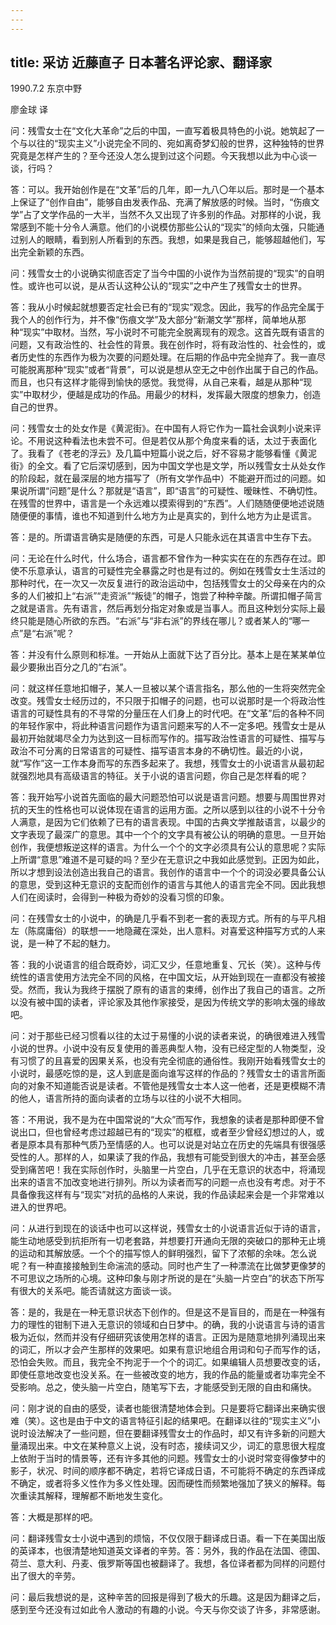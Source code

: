 ```yaml
---
---
---
```

title: 采访 近藤直子 日本著名评论家、翻译家
---




1990.7.2 东京中野

廖金球 译

问：残雪女士在“文化大革命”之后的中国，一直写着极具特色的小说。她筑起了一个与以往的“现实主义”小说完全不同的、宛如离奇梦幻般的世界，这种独特的世界究竟是怎样产生的？至今还没人怎么提到过这个问题。今天我想以此为中心谈一谈，行吗？

答：可以。我开始创作是在“文革”后的几年，即一九八〇年以后。那时是一个基本上保证了“创作自由”，能够自由发表作品、充满了解放感的时候。当时，“伤痕文学”占了文学作品的一大半，当然不久又出现了许多别的作品。对那样的小说，我常感到不能十分令人满意。他们的小说模仿那些公认的“现实”的倾向太强，只能通过别人的眼睛，看到别人所看到的东西。我想，如果是我自己，能够超越他们，写出完全新颖的东西。

问：残雪女士的小说确实彻底否定了当今中国的小说作为当然前提的“现实”的自明性。或许也可以说，是从否认这种公认的“现实”之中产生了残雪女士的世界。

答：我从小时候起就想要否定社会已有的“现实”观念。因此，我写的作品完全属于我个人的创作行为，并不像“伤痕文学”及大部分“新潮文学”那样，简单地从那种“现实”中取材。当然，写小说时不可能完全脱离现有的观念。这首先既有语言的问题，又有政治性的、社会性的背景。我在创作时，将有政治性的、社会性的，或者历史性的东西作为极为次要的问题处理。在后期的作品中完全抛弃了。我一直尽可能脱离那种“现实”或者“背景”，可以说是想从空无之中创作出属于自己的作品。而且，也只有这样才能得到愉快的感觉。我觉得，从自己来看，越是从那种“现实”中取材少，便越是成功的作品。用最少的材料，发挥最大限度的想象力，创造自己的世界。

问：残雪女士的处女作是《黄泥街》。在中国有人将它作为一篇社会讽刺小说来评论。不用说这种看法也未尝不可。但是若仅从那个角度来看的话，太过于表面化了。我看了《苍老的浮云》及几篇中短篇小说之后，好不容易才能够看懂《黄泥街》的全文。看了它后深切感到，因为中国文学也是文学，所以残雪女士从处女作的阶段起，就在最深层的地方描写了（所有文学作品中）不能避开而过的问题。如果说所谓“问题”是什么？那就是“语言”，即“语言”的可疑性、暧昧性、不确切性。在残雪的世界中，语言是一个永远难以摸索得到的“东西”。人们随随便便地述说随随便便的事情，谁也不知道到什么地方为止是真实的，到什么地方为止是谎言。

答：是的。所谓语言确实是随便的东西，可是人只能永远在其语言中生存下去。

问：无论在什么时代，什么场合，语言都不曾作为一种实实在在的东西存在过。即使不乐意承认，语言的可疑性完全暴露之时也是有过的。例如在残雪女士生活过的那种时代，在一次又一次反复进行的政治运动中，包括残雪女士的父母亲在内的众多的人们被扣上“右派”“走资派”“叛徒”的帽子，饱尝了种种辛酸。所谓扣帽子简言之就是语言。先有语言，然后再划分指定对象或是当事人。而且这种划分实际上最终只能是随心所欲的东西。“右派”与“非右派”的界线在哪儿？或者某人的“哪一点”是“右派”呢？

答：并没有什么原则和标准。一开始从上面就下达了百分比。基本上是在某某单位最少要揪出百分之几的“右派”。

问：就这样任意地扣帽子，某人一旦被以某个语言指名，那么他的一生将突然完全改变。残雪女士经历过的，不只限于扣帽子的问题，也可以说那时是一个将政治性语言的可疑性具有的不寻常的分量压在人们身上的时代吧。在“文革”后的各种不同的年轻作家中，将此种语言问题作为语言问题来写的人不一定多吧。残雪女士是从最初开始就竭尽全力为达到这一目标而写作的。描写政治性语言的可疑性、描写与政治不可分离的日常语言的可疑性、描写语言本身的不确切性。最近的小说，就“写作”这一工作本身而写的东西多起来了。我想，残雪女士的小说语言从最初起就强烈地具有高级语言的特征。关于小说的语言问题，你自己是怎样看的呢？

答：我开始写小说首先面临的最大问题恐怕可以说是语言问题。想要与周围世界对抗的天生的性格也可以说体现在语言的运用方面。之所以感到以往的小说不十分令人满意，是因为它们依赖了已有的语言表现。中国的古典文学推敲语言，以最少的文字表现了最深广的意思。其中一个个的文字具有被公认的明确的意思。一旦开始创作，我便想叛逆这样的语言。为什么一个个的文字必须具有公认的意思呢？实际上所谓“意思”难道不是可疑的吗？至少在无意识之中我如此感觉到。正因为如此，所以才想到设法创造出我自己的语言。我创作的语言中一个个的词没必要具备公认的意思，受到这种无意识的支配而创作的语言与其他人的语言完全不同。因此我想人们在阅读时，会得到一种极为奇妙的没看习惯的印象。

问：在残雪女士的小说中，的确是几乎看不到老一套的表现方式。所有的与平凡相左（陈腐庸俗）的联想一一地隐藏在深处，出人意料。对喜爱这种描写方式的人来说，是一种了不起的魅力。

答：我的小说语言的组合既奇妙，词汇又少，任意地重复、冗长（笑）。这种与传统性的语言使用方法完全不同的风格，在中国文坛，从开始到现在一直都没有被接受。然而，我认为我终于摆脱了原有的语言的束缚，创作出了我自己的语言。之所以没有被中国的读者，评论家及其他作家接受，是因为传统文学的影响太强的缘故吧。

问：对于那些已经习惯看以往的太过于易懂的小说的读者来说，的确很难进入残雪小说的世界。小说中没有反复使用的善恶典型人物，没有已经定型的人物类型，没有习惯了的且喜爱的因果关系，也没有完全彻底的通俗性。我刚开始看残雪女士的小说时，最感吃惊的是，这人到底是面向谁写这样的作品的？残雪女士的语言所面向的对象不知道能否说是读者。不管他是残雪女士本人这一他者，还是更模糊不清的他人，语言所持的面向读者的立场与以往的小说不大相同。

答：不用说，我不是为在中国常说的“大众”而写作，我想象的读者是那种即便不曾说出口，但也曾经考虑过超越已有的“现实”的框框，或者至少曾经幻想过的人，或者是原本具有那种气质乃至情感的人。也可以说是对站立在历史的先端具有很强感受性的人。那样的人，如果读了我的作品，我想有可能受到很大的冲击，甚至会感受到痛苦吧！我在实际创作时，头脑里一片空白，几乎在无意识的状态中，将涌现出来的语言不加改变地进行排列。所以为读者而写的问题一点也没有考虑。对于不具备像我这样有与“现实”对抗的品格的人来说，我的作品读起来会是一个非常难以进入的世界吧。

问：从进行到现在的谈话中也可以这样说，残雪女士的小说语言近似于诗的语言，能生动地感受到抗拒所有一切老套路，并想要打开通向无限的突破口的那种无止境的运动和其解放感。一个个的描写惊人的鲜明强烈，留下了浓郁的余味。怎么说呢？有一种直接接触到生命湍流的感动。同时也产生了一种漂流在比做梦更像梦的不可思议之场所的心境。这种印象与刚才所说的是在“头脑一片空白”的状态下所写有很大的关系吧。能否请就这方面谈一谈。

答：是的，我是在一种无意识状态下创作的。但是这不是盲目的，而是在一种强有力的理性的钳制下进入无意识的领域和白日梦中。的确，我的小说语言与诗的语言极为近似，然而并没有仔细研究该使用怎样的语言。正因为是随意地排列涌现出来的词汇，所以才会产生那样的效果吧。如果有意识地组合用词和句子而写作的话，恐怕会失败。而且，我完全不拘泥于一个个的词汇。如果编辑人员想要改变的话，即使任意地改变也没关系。在一些被改变的地方，我的作品的能量或者功率完全不受影响。总之，使头脑一片空白，随笔写下去，才能感受到无限的自由和痛快。

问：刚才说的自由的感受，读者也能很清楚地体会到。只是要将它翻译出来确实很难（笑）。这也是由于中文的语言特征引起的结果吧。在翻译以往的“现实主义”小说时设法解决了一些问题，但在要翻译残雪女士的作品时，却又有许多新的问题大量涌现出来。中文在某种意义上说，没有时态，接续词又少，词汇的意思很大程度上依附于当时的情景等，还有许多其他的问题。残雪女士的小说时常变得像梦中的影子，状况、时间的顺序都不确定，若将它译成日语，不可能将不确定的东西译成不确定，或者将多义性作为多义性处理。因而硬性而频繁地强加了狭义的解释。每次重读其解释，理解都不断地发生变化。

答：大概是那样的吧。

问：翻译残雪女士小说中遇到的烦恼，不仅仅限于翻译成日语。看一下在美国出版的英译本，也很清楚地知道英文译者的辛劳。答：另外，我的作品在法国、德国、荷兰、意大利、丹麦、俄罗斯等国也被翻译了。我想，各位译者都为同样的问题付出了很大的辛劳。

问：最后我想说的是，这种辛苦的回报是得到了极大的乐趣。这是因为翻译之后，感到至今还没有过如此令人激动的有趣的小说。今天与你交谈了许多，非常感谢。